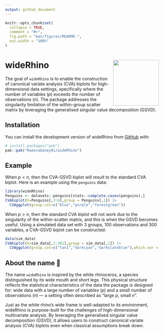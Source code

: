 ```yaml
---
output: github_document
---
```


<!-- README.md is generated from README.Rmd. Please edit that file -->

```r
knitr::opts_chunk$set(
  collapse = TRUE,
  comment = "#>",
  fig.path = "man/figures/README-",
  out.width = "100%"
)
```

# wideRhino <img src="man/figures/logo.png" align="right" width="150" alt="" /> 


The goal of `wideRhino` is to enable the construction of canonical variate analysis (CVA) biplots for high-dimensional data settings, specifically where the number of variables ($p$) exceeds the number of observations ($n$). The package addresses the singularity limitation of the within-group scatter matrix by leveraging the generalised singular value decomposition (GSVD).

## Installation

You can install the development version of wideRhino from [GitHub](https://github.com/) with:

``` r
# install.packages("pak")
pak::pak("RaeesaGaney91/wideRhino")
```

## Example

When $p < n$, then the CVA-GSVD biplot will result to the standard CVA biplot. Here is an example using the `penguins` data:

```r
library(wideRhino)
Penguins <- datasets::penguins[stats::complete.cases(penguins),]
CVAbiplot(X=Penguins[,3:6],group = Penguins[,1]) |> 
  CVAggplot(group.col=c("blue","purple","forestgreen"))

```

When $p > n$, then the standard CVA biplot will not work due to the singularity of the within-scatter matrix, and this is when the GSVD becomes useful. Using a simulated data set with 3 groups, 100 observations and 300 variables, a CVA-GSVD biplot can be constructed: 

```r
data(sim_data)
CVAbiplot(X=sim_data[,2:301],group = sim_data[,1]) |>
  CVAggplot(group.col=c("tan1","darkcyan","darkslateblue"),which.var = 1:10,zoom.out=80)
```


## About the name 🦏
The name `wideRhino` is inspired by the white rhinoceros, a species distinguished by its wide mouth and short legs. This physical structure reflects the statistical characteristics of the data the package is designed for: wide data with a large number of variables ($p$) and a small number of observations ($n$) — a setting often described as "large $p$, small $n$".

Just as the white rhino’s wide frame is well-adapted to its environment, wideRhino is purpose-built for the challenges of high-dimensional multivariate analysis. By leveraging the generalised singular value decomposition (GSVD), it allows users to construct canonical variate analysis (CVA) biplots even when classical assumptions break down.

